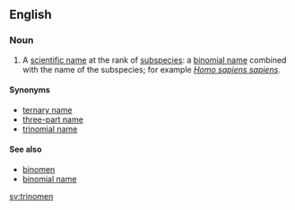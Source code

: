 ==English==

===Noun===
{{wikipedia}}
{{en-noun|trinomina}}

#{{context|taxonomy|zoology|lang=en}} A [[scientific name]] at the rank of [[subspecies]]: a [[binomial name]] combined with the name of the subspecies; for example ''[[Homo sapiens sapiens]]''.

====Synonyms====
*[[ternary name]]
*[[three-part name]]
*[[trinomial name]]

====See also====
*[[binomen]]
*[[binomial name]]

[[sv:trinomen]]